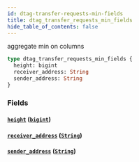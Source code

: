 ```yaml
---
id: dtag-transfer-requests-min-fields
title: dtag_transfer_requests_min_fields
hide_table_of_contents: false
---
```


aggregate min on columns

```graphql
type dtag_transfer_requests_min_fields {
  height: bigint
  receiver_address: String
  sender_address: String
}
```

### Fields

#### [`height`](#) ([`bigint`](/07-graphql/scalars/bigint))

#### [`receiver_address`](#) ([`String`](/07-graphql/scalars/string))

#### [`sender_address`](#) ([`String`](/07-graphql/scalars/string))
